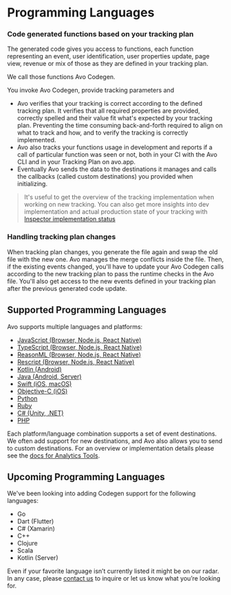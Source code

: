 # Programming Languages

### Code generated functions based on your tracking plan

The generated code gives you access to functions, each function representing an event, user identification, user properties update, page view, revenue or mix of those as they are defined in your tracking plan.

We call those functions Avo Codegen.

You invoke Avo Codegen, provide tracking parameters and

- Avo verifies that your tracking is correct according to the defined tracking plan. It verifies that all required properties are provided, correctly spelled and their value fit what's expected by your tracking plan. Preventing the time consuming back-and-forth required to align on what to track and how, and to verify the tracking is correctly implemented.
- Avo also tracks your functions usage in development and reports if a call of particular function was seen or not, both in your CI with the Avo CLI and in your Tracking Plan on avo.app.
- Eventually Avo sends the data to the destinations it manages and calls the callbacks (called custom destinations) you provided when initializing.

> It's useful to get the overview of the tracking implementation when working on new tracking.
> You can also get more insights into dev implementation and actual production state of your tracking with [Inspector implementation status](/data-design/avo-tracking-plan/implementation-status#inspector-implementation-status)

### Handling tracking plan changes

When tracking plan changes, you generate the file again and swap the old file with the new one. Avo manages the merge conflicts inside the file.
Then, if the existing events changed, you'll have to update your Avo Codegen calls according to the new tracking plan to pass the runtime checks in the Avo file.
You'll also get access to the new events defined in your tracking plan after the previous generated code update.

## Supported Programming Languages

Avo supports multiple languages and platforms:

- [JavaScript (Browser, Node.js, React Native)](/implementation/reference/javascript)
- [TypeScript (Browser, Node.js, React Native)](/implementation/reference/typescript)
- [ReasonML (Browser, Node.js, React Native)](/implementation/reference/reasonml)
- [Rescript (Browser, Node.js, React Native)](/implementation/reference/rescript)
- [Kotlin (Android)](/implementation/reference/kotlin)
- [Java (Android, Server)](/implementation/reference/java)
- [Swift (iOS, macOS)](/implementation/reference/swift)
- [Objective-C (iOS)](/implementation/reference/objc)
- [Python](/implementation/reference/python)
- [Ruby](/implementation/reference/ruby)
- [C# (Unity, .NET)](/implementation/reference/csharp)
- [PHP](/implementation/reference/php)

Each platform/language combination supports a set of event destinations. We often add support for new destinations, and Avo also allows you to send to custom destinations.
For an overview or implementation details please see the [docs for Analytics Tools](/data-design/analytics).

## Upcoming Programming Languages

We've been looking into adding Codegen support for the following languages:

- Go
- Dart (Flutter)
- C# (Xamarin)
- C++
- Clojure
- Scala
- Kotlin (Server)

Even if your favorite language isn’t currently listed it might be on our radar. In any
case, please [contact us](/help/troubleshooting) to inquire
or let us know what you’re looking for.
